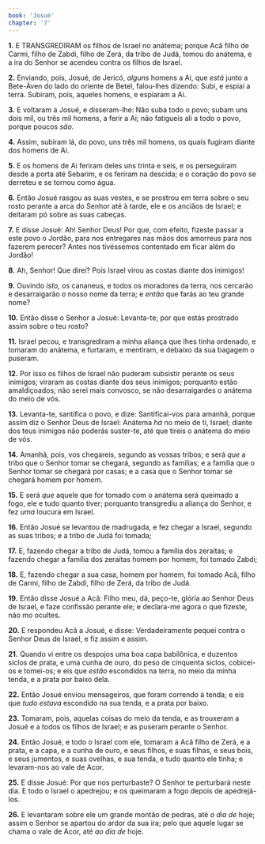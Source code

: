 ```yaml
---
book: 'Josué'
chapter: '7'
---
```


**1.** E TRANSGREDIRAM os filhos de Israel no anátema; porque Acã filho de Carmi, filho de Zabdi, filho de Zerá, da tribo de Judá, tomou do anátema, e a ira do Senhor se acendeu contra os filhos de Israel.

**2.** Enviando, pois, Josué, de Jericó, *alguns* homens a Ai, que *está* junto a Bete-Áven do lado do oriente de Betel, falou-lhes dizendo: Subi, e espiai a terra. Subiram, pois, aqueles homens, e espiaram a Ai.

**3.** E voltaram a Josué, e disseram-lhe: Não suba todo o povo; subam uns dois mil, ou três mil homens, a ferir a Ai; não fatigueis ali a todo o povo, porque poucos *são*.

**4.** Assim, subiram lá, do povo, uns três mil homens, os quais fugiram diante dos homens de Ai.

**5.** E os homens de Ai feriram deles uns trinta e seis, e os perseguiram desde a porta até Sebarim, e os feriram na descida; e o coração do povo se derreteu e se tornou como água.

**6.** Então Josué rasgou as suas vestes, e se prostrou em terra sobre o seu rosto perante a arca do Senhor até à tarde, ele e os anciãos de Israel; e deitaram pó sobre as suas cabeças.

**7.** E disse Josué: Ah! Senhor Deus! Por que, com efeito, fizeste passar a este povo o Jordão, para nos entregares nas mãos dos amorreus para nos fazerem perecer? Antes nos tivéssemos contentado em ficar além do Jordão!

**8.** Ah, Senhor! Que direi? Pois Israel virou as costas diante dos inimigos!

**9.** Ouvindo *isto,* os cananeus, e todos os moradores da terra, nos cercarão e desarraigarão o nosso nome da terra; e *então* que farás ao teu grande nome?

**10.** Então disse o Senhor a Josué: Levanta-te; por que estás prostrado assim sobre o teu rosto?

**11.** Israel pecou, e transgrediram a minha aliança que lhes tinha ordenado, e tomaram do anátema, e furtaram, e mentiram, e debaixo da sua bagagem o puseram.

**12.** Por isso os filhos de Israel não puderam subsistir perante os seus inimigos; viraram as costas diante dos seus inimigos; porquanto estão amaldiçoados; não serei mais convosco, se não desarraigardes o anátema do meio de vós.

**13.** Levanta-te, santifica o povo, e dize: Santificai-vos para amanhã, porque assim diz o Senhor Deus de Israel: Anátema *há* no meio de ti, Israel; diante dos teus inimigos não poderás suster-te, até que tireis o anátema do meio de vós.

**14.** Amanhã, pois, vos chegareis, segundo as vossas tribos; e será *que* a tribo que o Senhor tomar se chegará, segundo as famílias; e a família que o Senhor tomar se chegará por casas; e a casa que o Senhor tomar se chegará homem por homem.

**15.** E será *que* aquele que for tomado com o anátema será queimado a fogo, ele e tudo quanto tiver; porquanto transgrediu a aliança do Senhor, e fez *uma* loucura em Israel.

**16.** Então Josué se levantou de madrugada, e fez chegar a Israel, segundo as suas tribos; e a tribo de Judá foi tomada;

**17.** E, fazendo chegar a tribo de Judá, tomou a família dos zeraítas; e fazendo chegar a família dos zeraítas homem por homem, foi tomado Zabdi;

**18.** E, fazendo chegar a sua casa, homem por homem, foi tomado Acã, filho de Carmi, filho de Zabdi, filho de Zerá, da tribo de Judá.

**19.** Então disse Josué a Acã: Filho meu, dá, peço-te, glória ao Senhor Deus de Israel, e faze confissão perante ele; e declara-me agora o que fizeste, não mo ocultes.

**20.** E respondeu Acã a Josué, e disse: Verdadeiramente pequei contra o Senhor Deus de Israel, e fiz assim e assim.

**21.** Quando vi entre os despojos uma boa capa babilônica, e duzentos siclos de prata, e uma cunha de ouro, do peso de cinquenta siclos, cobicei-os e tomei-os; e eis que *estão* escondidos na terra, no meio da minha tenda, e a prata por baixo dela.

**22.** Então Josué enviou mensageiros, que foram correndo à tenda; e eis que *tudo estava* escondido na sua tenda, e a prata por baixo.

**23.** Tomaram, pois, aquelas coisas do meio da tenda, e as trouxeram a Josué e a todos os filhos de Israel; e as puseram perante o Senhor.

**24.** Então Josué, e todo o Israel com ele, tomaram a Acã filho de Zerá, e a prata, e a capa, e a cunha de ouro, e seus filhos, e suas filhas, e seus bois, e seus jumentos, e suas ovelhas, e sua tenda, e tudo quanto ele tinha; e levaram-nos ao vale de Acor.

**25.** E disse Josué: Por que nos perturbaste? O Senhor te perturbará neste dia. E todo o Israel o apedrejou; e os queimaram a fogo depois de apedrejá-los.

**26.** E levantaram sobre ele um grande montão de pedras, até *o dia de* hoje; assim o Senhor se apartou do ardor da sua ira; pelo que aquele lugar se chama o vale de Acor, até *ao dia de* hoje.